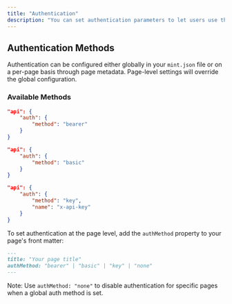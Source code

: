 ```yaml
---
title: "Authentication"
description: "You can set authentication parameters to let users use their real API keys."
---
```


## Authentication Methods

Authentication can be configured either globally in your `mint.json` file or on a per-page basis through page metadata. Page-level settings will override the global configuration.

### Available Methods

<CodeGroup>

```json Bearer Token (mint.json)
"api": {
    "auth": {
        "method": "bearer"
    }
}
```

```json Basic Auth (mint.json)
"api": {
    "auth": {
        "method": "basic"
    }
}
```

```json API Key (mint.json)
"api": {
    "auth": {
        "method": "key",
        "name": "x-api-key"
    }
}
```

</CodeGroup>

To set authentication at the page level, add the `authMethod` property to your page's front matter:

```md Page Metadata
---
title: "Your page title"
authMethod: "bearer" | "basic" | "key" | "none"
---
```

Note: Use `authMethod: "none"` to disable authentication for specific pages when a global auth method is set.